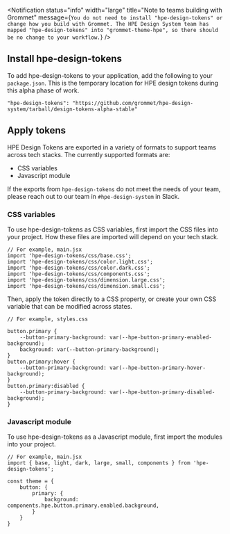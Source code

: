 
<Notification
  status="info"
  width="large"
  title="Note to teams building with Grommet"
  message={`You do not need to install "hpe-design-tokens" or change how you build with Grommet. The HPE Design System team has mapped "hpe-design-tokens" into "grommet-theme-hpe", so there should be no change to your workflow.`}
/>

## Install hpe-design-tokens

To add hpe-design-tokens to your application, add the following to your `package.json`. This is the temporary location for HPE design tokens during this alpha phase of work.

```
"hpe-design-tokens": "https://github.com/grommet/hpe-design-system/tarball/design-tokens-alpha-stable"
```

## Apply tokens

HPE Design Tokens are exported in a variety of formats to support teams across tech stacks. The currently supported formats are:

- CSS variables
- Javascript module

If the exports from `hpe-design-tokens` do not meet the needs of your team, please reach out to our team in `#hpe-design-system` in Slack.

### CSS variables

To use hpe-design-tokens as CSS variables, first import the CSS files into your project. How these files are imported will depend on your tech stack.

```
// For example, main.jsx
import 'hpe-design-tokens/css/base.css';
import 'hpe-design-tokens/css/color.light.css';
import 'hpe-design-tokens/css/color.dark.css';
import 'hpe-design-tokens/css/components.css';
import 'hpe-design-tokens/css/dimension.large.css';
import 'hpe-design-tokens/css/dimension.small.css';
```

Then, apply the token directly to a CSS property, or create your own CSS variable that can be modified across states.

```
// For example, styles.css

button.primary {
    --button-primary-background: var(--hpe-button-primary-enabled-background);
    background: var(--button-primary-background);
}
button.primary:hover {
    --button-primary-background: var(--hpe-button-primary-hover-background);
}
button.primary:disabled {
    --button-primary-background: var(--hpe-button-primary-disabled-background);
}
```

### Javascript module

To use hpe-design-tokens as a Javascript module, first import the modules into your project.

```
// For example, main.jsx
import { base, light, dark, large, small, components } from 'hpe-design-tokens';

const theme = {
    button: {
        primary: {
            background: components.hpe.button.primary.enabled.background,
        }
    }
}
```
